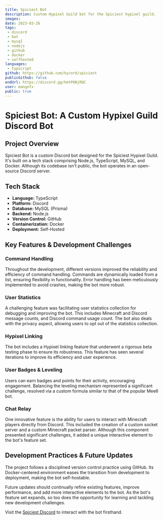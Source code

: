 ---
title: Spiciest Bot
description: Custom Hypixel Guild bot for the Spiciest hypixel guild. 
images: 
date: 2023-03-26
tags:
 - discord
 - bot
 - mysql
 - nodejs
 - github
 - docker
 - selfhosted
languages:
 - typscript
github: https://github.com/hycord/spiciest
publicGithub: false
endUrl: https://discord.gg/hmtP6NjRQC
user: mangofx
public: true
---
# Spiciest Bot: A Custom Hypixel Guild Discord Bot

## Project Overview
Spiciest Bot is a custom Discord bot designed for the Spiciest Hypixel Guild. It's built on a tech stack comprising Node.js, TypeScript, MySQL, and Docker. Although its codebase isn't public, the bot operates in an open-source Discord server.

## Tech Stack
- **Language:** TypeScript
- **Platform:** Discord
- **Database:** MySQL (Prisma)
- **Backend:** Node.js
- **Version Control:** GitHub
- **Containerization:** Docker
- **Deployment:** Self-Hosted

## Key Features & Development Challenges

### Command Handling
Throughout the development, different versions improved the reliability and efficiency of command handling. Commands are dynamically loaded from a list, ensuring flexibility in functionality. Error handling has been meticulously implemented to avoid crashes, making the bot more robust.

### User Statistics
A challenging feature was facilitating user statistics collection for debugging and improving the bot. This includes Minecraft and Discord message counts, and Discord command usage count. The bot also deals with the privacy aspect, allowing users to opt out of the statistics collection.

### Hypixel Linking
The bot includes a Hypixel linking feature that underwent a rigorous beta testing phase to ensure its robustness. This feature has seen several iterations to improve its efficiency and user experience.

### User Badges & Leveling
Users can earn badges and points for their activity, encouraging engagement. Balancing the leveling mechanism represented a significant challenge, resolved via a custom formula similar to that of the popular Mee6 bot.

### Chat Relay
One innovative feature is the ability for users to interact with Minecraft players directly from Discord. This included the creation of a custom socket server and a custom Minecraft packet parser. Although this component presented significant challenges, it added a unique interactive element to the bot's feature set.

## Development Practices & Future Updates
The project follows a disciplined version control practice using GitHub. Its Docker-centered environment eases the transition from development to deployment, making the bot self-hostable.

Future updates should continually refine existing features, improve performance, and add more interactive elements to the bot. As the bot's feature set expands, so too does the opportunity for learning and tackling new development challenges.

Visit the [Spiciest Discord](https://discord.gg/hmtP6NjRQC) to interact with the bot firsthand.
